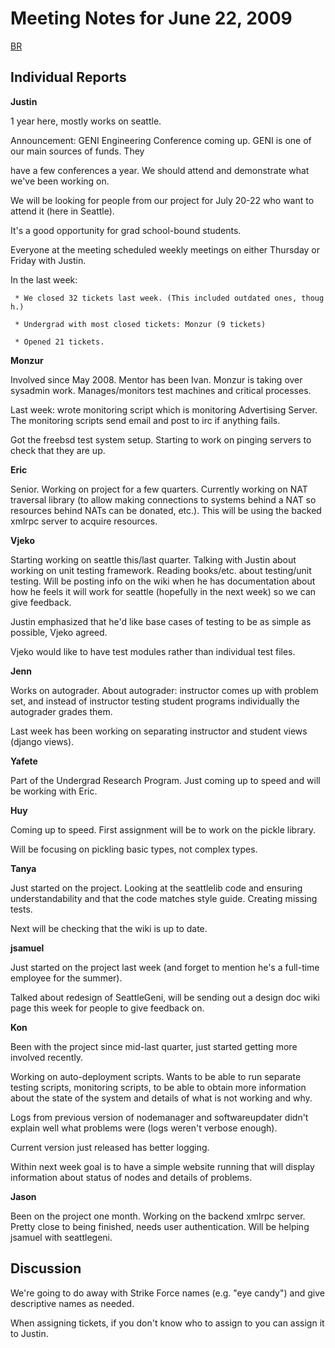 = Meeting Notes for June 22, 2009 =

[[BR]]

== Individual Reports ==

'''Justin'''

1 year here, mostly works on seattle.

Announcement: GENI Engineering Conference coming up. GENI is one of our main sources of funds. They 
have a few conferences a year. We should attend and demonstrate what we've been working on.
We will be looking for people from our project for July 20-22 who want to attend it (here in Seattle).
It's a good opportunity for grad school-bound students.

Everyone at the meeting scheduled weekly meetings on either Thursday or Friday with Justin.

In the last week:
  * We closed 32 tickets last week. (This included outdated ones, though.)
  * Undergrad with most closed tickets: Monzur (9 tickets)
  * Opened 21 tickets.

'''Monzur'''

Involved since May 2008. Mentor has been Ivan. Monzur is taking over sysadmin work. Manages/monitors test machines and critical processes.

Last week: wrote monitoring script which is monitoring Advertising Server.  The monitoring scripts send email and post to irc if anything fails.
Got the freebsd test system setup. Starting to work on pinging servers to check that they are up.

'''Eric'''

Senior. Working on project for a few quarters. Currently working on NAT traversal library (to allow making connections to systems behind a NAT so resources behind NATs can be donated, etc.). This will be using the backed xmlrpc server to acquire resources.

'''Vjeko'''

Starting working on seattle this/last quarter. Talking with Justin about working on unit testing framework. Reading books/etc. about testing/unit testing. Will be posting info on the wiki when he has documentation about how he feels it will work for seattle (hopefully in the next week) so we can give feedback.
Justin emphasized that he'd like base cases of testing to be as simple as possible, Vjeko agreed.
Vjeko would like to have test modules rather than individual test files.

'''Jenn'''

Works on autograder. About autograder: instructor comes up with problem set, and instead of instructor testing student programs individually the autograder grades them.

Last week has been working on separating instructor and student views (django views).

'''Yafete'''

Part of the Undergrad Research Program. Just coming up to speed and will be working with Eric.

'''Huy'''

Coming up to speed. First assignment will be to work on the pickle library.
Will be focusing on pickling basic types, not complex types.

'''Tanya'''

Just started on the project. Looking at the seattlelib code and ensuring understandability and that the code matches style guide. Creating missing tests.
Next will be checking that the wiki is up to date.

'''jsamuel'''

Just started on the project last week (and forget to mention he's a full-time employee for the summer).
Talked about redesign of SeattleGeni, will be sending out a design doc wiki page this week for people to give feedback on.

'''Kon'''

Been with the project since mid-last quarter, just started getting more involved recently.
Working on auto-deployment scripts. Wants to be able to run separate testing scripts, monitoring scripts, to be able to obtain more information about the state of the system and details of what is not working and why.
Logs from previous version of nodemanager and softwareupdater didn't explain well what problems were (logs weren't verbose enough).
Current version just released has better logging.
Within next week goal is to have a simple website running that will display information about status of nodes and details of problems.

'''Jason'''

Been on the project one month. Working on the backend xmlrpc server. Pretty close to being finished, needs user authentication. Will be helping jsamuel with seattlegeni.

== Discussion ==

We're going to do away with Strike Force names (e.g. "eye candy") and give descriptive names as needed.

When assigning tickets, if you don't know who to assign to you can assign it to Justin.
